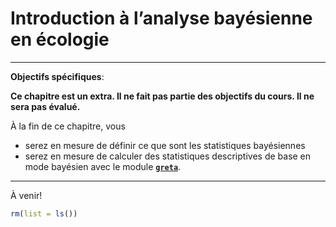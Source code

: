 # Introduction à l'analyse bayésienne en écologie {#sec-bayes}

---

 **Objectifs spécifiques**:

**Ce chapitre est un extra. Il ne fait pas partie des objectifs du cours. Il ne sera pas évalué.**

À la fin de ce chapitre, vous

- serez en mesure de définir ce que sont les statistiques bayésiennes
- serez en mesure de calculer des statistiques descriptives de base en mode bayésien avec le module [**`greta`**](https://greta-stats.org/).

---

À venir!

```r
rm(list = ls())
```